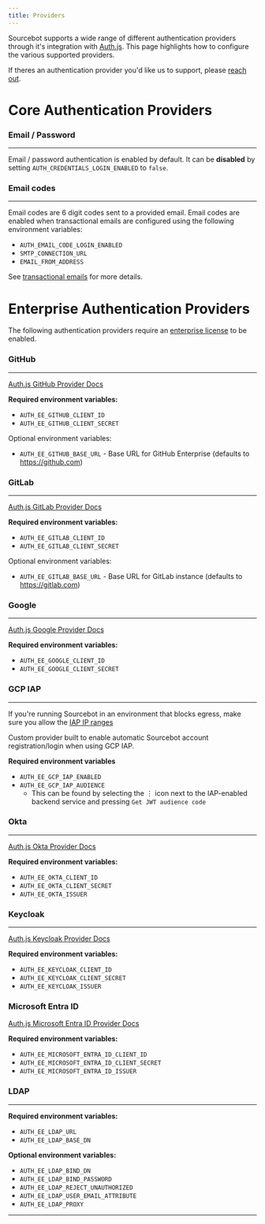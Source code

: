 ```yaml
---
title: Providers
---
```


Sourcebot supports a wide range of different authentication providers through it's integration with [Auth.js](https://authjs.dev/). This page
highlights how to configure the various supported providers.

If theres an authentication provider you'd like us to support, please [reach out](https://www.sourcebot.dev/contact).

# Core Authentication Providers

### Email / Password
---
Email / password authentication is enabled by default. It can be **disabled** by setting `AUTH_CREDENTIALS_LOGIN_ENABLED` to `false`.

### Email codes
---
Email codes are 6 digit codes sent to a provided email. Email codes are enabled when transactional emails are configured using the following environment variables:

- `AUTH_EMAIL_CODE_LOGIN_ENABLED`
- `SMTP_CONNECTION_URL`
- `EMAIL_FROM_ADDRESS`


See [transactional emails](/docs/configuration/transactional-emails) for more details.

# Enterprise Authentication Providers

The following authentication providers require an [enterprise license](/docs/license-key) to be enabled.

### GitHub
---

[Auth.js GitHub Provider Docs](https://authjs.dev/getting-started/providers/github)

**Required environment variables:**
- `AUTH_EE_GITHUB_CLIENT_ID`
- `AUTH_EE_GITHUB_CLIENT_SECRET`

Optional environment variables:
- `AUTH_EE_GITHUB_BASE_URL` - Base URL for GitHub Enterprise (defaults to https://github.com)

### GitLab
---

[Auth.js GitLab Provider Docs](https://authjs.dev/getting-started/providers/gitlab)

**Required environment variables:**
- `AUTH_EE_GITLAB_CLIENT_ID`
- `AUTH_EE_GITLAB_CLIENT_SECRET`

Optional environment variables:
- `AUTH_EE_GITLAB_BASE_URL` - Base URL for GitLab instance (defaults to https://gitlab.com)

### Google
---

[Auth.js Google Provider Docs](https://authjs.dev/getting-started/providers/google)

**Required environment variables:**
- `AUTH_EE_GOOGLE_CLIENT_ID`
- `AUTH_EE_GOOGLE_CLIENT_SECRET`

### GCP IAP
---

<Note>If you're running Sourcebot in an environment that blocks egress, make sure you allow the [IAP IP ranges](https://www.gstatic.com/ipranges/goog.json)</Note>

Custom provider built to enable automatic Sourcebot account registration/login when using GCP IAP.

**Required environment variables**
- `AUTH_EE_GCP_IAP_ENABLED`
- `AUTH_EE_GCP_IAP_AUDIENCE`
    - This can be found by selecting the ⋮ icon next to the IAP-enabled backend service and pressing `Get JWT audience code`

### Okta
---

[Auth.js Okta Provider Docs](https://authjs.dev/getting-started/providers/okta)

**Required environment variables:**
- `AUTH_EE_OKTA_CLIENT_ID`
- `AUTH_EE_OKTA_CLIENT_SECRET`
- `AUTH_EE_OKTA_ISSUER`

### Keycloak
---

[Auth.js Keycloak Provider Docs](https://authjs.dev/getting-started/providers/keycloak)

**Required environment variables:**
- `AUTH_EE_KEYCLOAK_CLIENT_ID`
- `AUTH_EE_KEYCLOAK_CLIENT_SECRET`
- `AUTH_EE_KEYCLOAK_ISSUER`

### Microsoft Entra ID

[Auth.js Microsoft Entra ID Provider Docs](https://authjs.dev/getting-started/providers/microsoft-entra-id)

**Required environment variables:**
- `AUTH_EE_MICROSOFT_ENTRA_ID_CLIENT_ID`
- `AUTH_EE_MICROSOFT_ENTRA_ID_CLIENT_SECRET`
- `AUTH_EE_MICROSOFT_ENTRA_ID_ISSUER`

### LDAP
---

**Required environment variables:**
- `AUTH_EE_LDAP_URL`
- `AUTH_EE_LDAP_BASE_DN`

**Optional environment variables:**
- `AUTH_EE_LDAP_BIND_DN`
- `AUTH_EE_LDAP_BIND_PASSWORD`
- `AUTH_EE_LDAP_REJECT_UNAUTHORIZED`
- `AUTH_EE_LDAP_USER_EMAIL_ATTRIBUTE`
- `AUTH_EE_LDAP_PROXY`

---
